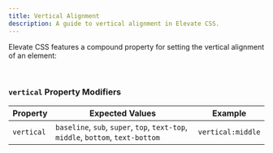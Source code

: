 ```yaml
---
title: Vertical Alignment
description: A guide to vertical alignment in Elevate CSS.
---
```


Elevate CSS features a compound property for setting the vertical alignment of an element:

<br/>

### `vertical` Property Modifiers

| Property   | Expected Values | Example     |
|------------|--------------------|-----------------------|
| `vertical` |  `baseline`, `sub`, `super`, `top`, `text-top`, `middle`, `bottom`, `text-bottom`  |  `vertical:middle`  |
